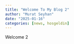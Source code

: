 ```yaml
---
title: "Welcome To My Blog 2"
author: "Murat Seyhan"
date: "2025-01-16"
categories: [news, hosgeldin]
---
```


Welcome 2